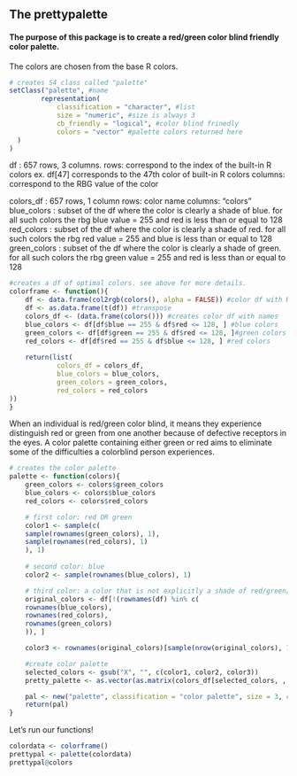 ## The prettypalette
#### The purpose of this package is to create a red/green color blind friendly color palette. 
The colors are chosen from the base R colors. 

```r
# creates S4 class called "palette"
setClass("palette", #name 
        representation(
            classification = "character", #list
            size = "numeric", #size is always 3
            cb_friendly = "logical", #color blind frinedly 
            colors = "vector" #palette colors returned here 
  )
)

```


df : 657 rows, 3 columns. 
    rows: correspond to the index of the built-in R colors 
    ex. df[47] corresponds to the 47th color of built-in R colors
    columns: correspond to the RBG value of the color

colors_df : 657 rows, 1 column
    rows: color name
    columns: "colors"
blue_colors : subset of the df where the color is clearly a shade of blue. 
              for all such colors the rbg blue value = 255 and red is less than 
              or equal to 128
red_colors : subset of the df where the color is clearly a shade of red. 
             for all such colors the rbg red value = 255 and blue is less than 
             or equal to 128
green_colors : subset of the df where the color is clearly a shade of green. 
               for all such colors the rbg green value = 255 and red is less than 
               or equal to 128

```r
#creates a df of optimal colors. see above for more details.
colorframe <- function(){
    df <- data.frame(col2rgb(colors(), alpha = FALSE)) #color df with Hex
    df <- as.data.frame(t(df)) #transpose 
    colors_df <- (data.frame(colors())) #creates color df with names
    blue_colors <- df[df$blue == 255 & df$red <= 128, ] #blue colors
    green_colors <- df[df$green == 255 & df$red <= 128, ]#green colors
    red_colors <- df[df$red == 255 & df$blue <= 128, ] #red colors
    
    return(list(
            colors_df = colors_df,
            blue_colors = blue_colors,
            green_colors = green_colors,
            red_colors = red_colors
))
}

```

When an individual is red/green color blind, it means they experience distinguish red or green from one
another because of defective receptors in the eyes. A color palette containing either green or red aims to 
eliminate some of the difficulties a colorblind person experiences.

```r
# creates the color palette
palette <- function(colors){
    green_colors <- colors$green_colors
    blue_colors <- colors$blue_colors
    red_colors <- colors$red_colors

    # first color: red OR green
    color1 <- sample(c(
    sample(rownames(green_colors), 1),
    sample(rownames(red_colors), 1)
    ), 1)
   
    # second color: blue
    color2 <- sample(rownames(blue_colors), 1)

    # third color: a color that is not explicitly a shade of red/green/blue
    original_colors <- df[!(rownames(df) %in% c(
    rownames(blue_colors),
    rownames(red_colors),
    rownames(green_colors)
    )), ]

    color3 <- rownames(original_colors)[sample(nrow(original_colors), 1)]

    #create color palette
    selected_colors <- gsub("X", "", c(color1, color2, color3))
    pretty_palette <- as.vector(as.matrix(colors_df[selected_colors, , drop = FALSE]))

    pal <- new("palette", classification = "color palette", size = 3, cb_friendly = TRUE, colors = pretty_palette)
    return(pal)
}

```


Let's run our functions!
```r
colordata <- colorframe()
prettypal <- palette(colordata)
prettypal@colors
```
